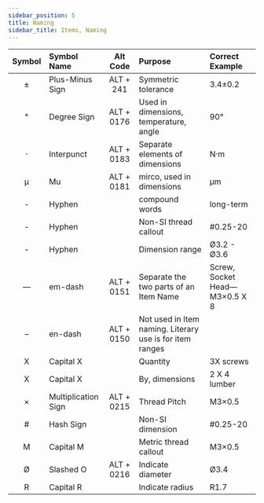 ```yaml
---
sidebar_position: 5
title: Naming
sidebar_title: Items, Naming
---
```


| Symbol | Symbol Name         |  Alt Code  | Purpose                                                  | Correct Example               |
| :----: | :------------------ | :--------: | :------------------------------------------------------- | :---------------------------- |
|   ±    | Plus-Minus Sign     | ALT + 241  | Symmetric tolerance                                      | 3.4±0.2                       |
|   °    | Degree Sign         | ALT + 0176 | Used in dimensions, temperature, angle                   | 90°                           |
|   ·    | Interpunct          | ALT + 0183 | Separate elements of dimensions                          | N·m                           |
|   µ    | Mu                  | ALT + 0181 | mirco, used in dimensions                                | µm                            |
|   -    | Hyphen              |            | compound words                                           | long-term                     |
|   -    | Hyphen              |            | Non-SI thread callout                                    | #0.25-20                      |
|   -    | Hyphen              |            | Dimension range                                          | Ø3.2 - Ø3.6                   |
|   —    | em-dash             | ALT + 0151 | Separate the two parts of an Item Name                   | Screw, Socket Head—M3×0.5 X 8 |
|   –    | en-dash             | ALT + 0150 | Not used in Item naming. Literary use is for item ranges |                               |
|   X    | Capital X           |            | Quantity                                                 | 3X screws                     |
|   X    | Capital X           |            | By, dimensions                                           | 2 X 4 lumber                  |
|   ×    | Multiplication Sign | ALT + 0215 | Thread Pitch                                             | M3×0.5                        |
|   #    | Hash Sign           |            | Non-SI dimension                                         | #0.25-20                      |
|   M    | Capital M           |            | Metric thread callout                                    | M3×0.5                        |
|   Ø    | Slashed O           | ALT + 0216 | Indicate diameter                                        | Ø3.4                          |
|   R    | Capital R           |            | Indicate radius                                          | R1.7                          |
